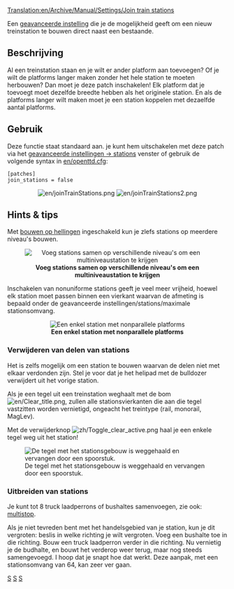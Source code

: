 [[Translation:en/Archive/Manual/Settings/Join train stations]]

Een [[nl/geavanceerde instellingen|geavanceerde instelling]] die je de mogelijkheid geeft om een nieuw treinstation te bouwen direct naast een bestaande.


== Beschrijving ==
Al een treinstation staan en je wilt er ander platform aan toevoegen? Of je wilt de platforms langer maken zonder het hele station te moeten herbouwen? Dan moet je deze patch inschakelen! Elk platform dat je toevoegt moet dezelfde breedte hebben als het originele station. En als de platforms langer wilt maken moet je een station koppelen met dezaelfde aantal platforms.

{{nl/Opmerking|Een goede aanvulling op deze patch is [[nl/niet-uniforme stations|niet-uniforme stations]], waarmee je elk vreemd station wat je maar kunt bedenken aan elkaar kunt koppelen.}}

== Gebruik ==
Deze functie staat standaard aan. je kunt hem uitschakelen met deze patch via het [[nl/Archive/Manual/Settings/Geavanceerde instellingen/Stations#Bouwen_van_aangrenzende_stations_toestaan|geavanceerde instellingen -> stations]] venster of gebruik de volgende syntax in [[en/openttd.cfg]]:
<pre>[patches]
join_stations = false</pre>

<center>[[File:en/joinTrainStations.png]] [[File:en/joinTrainStations2.png]]</center>

== Hints & tips ==
Met [[nl/bouwen op hellingen|bouwen op hellingen]] ingeschakeld kun je zlefs stations op meerdere niveau's bouwen.

<center>[[File:en/joinTrainStations3.png|center|none|frame|'''Voeg stations samen op verschillende niveau's om een multiniveaustation te krijgen''']]</center>

Inschakelen van nonuniforme stations geeft je veel meer vrijheid, hoewel elk station moet passen binnen een vierkant waarvan de afmeting is bepaald onder de geavanceerde instellingen/stations/maximale stationsomvang.

<center>[[File:en/Nonuniformstation129.png|center|none|frame|'''Een enkel station met nonparallele platforms''']]</center>

=== Verwijderen van delen van stations ===

Het is zelfs mogelijk om een station te bouwen waarvan de delen niet met elkaar verdonden zijn. Stel je voor dat je het helipad met de bulldozer verwijdert uit het vorige station.

Als je een tegel uit een treinstation weghaalt met de bom [[File:en/Clear title.png]], zullen alle stationsvierkanten die aan die tegel vastzitten worden vernietigd, ongeacht het treintype (rail, monorail, MagLev).

Met de verwijderknop [[File:zh/Toggle clear active.png]] haal je een enkele tegel weg uit het station!

[[File:en/Cut-through station.png|center|frame|De tegel met het stationsgebouw is weggehaald en vervangen door een spoorstuk.]]

=== Uitbreiden van stations ===

Je kunt tot 8 truck laadperrons of bushaltes samenvoegen, zie ook: [[nl/Manual/Laadperrons|multistop]].

Als je niet tevreden bent met het handelsgebied van je station, kun je dit vergroten: beslis in welke richting je wilt vergroten. Voeg een bushalte toe in die richting. Bouw een truck laadperron verder in die richting. Nu vernietig je de budhalte, en bouwt het verderop weer terug, maar nog steeds samengevoegd. I hoop dat je snapt hoe dat werkt. Deze aanpak, met een stationsomvang van 64, kan zeer ver gaan.

[[Category:nl/Constructie|S]]
[[Category:nl/Instellingen en voorkeuren|S]]
[[Category:nl/Spoorwegen|S]]